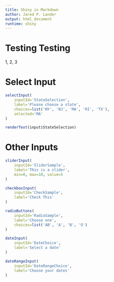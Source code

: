 ```yaml
---
title: Shiny in Markdown
author: Jared P. Lander
output: html_document
runtime: shiny
---
```


# Testing Testing

1, 2, 3

# Select Input

```r
selectInput(
    inputId='StateSelection',
    label='Please choose a state',
    choices=list('NY', 'NJ', 'MA', 'RI', 'TX'),
    selected='MA'
)
```

```r
renderText(input$StateSelection)
```

# Other Inputs

```r
sliderInput(
    inputId='SliderSample',
    label='This is a slider',
    min=0, max=10, value=5
)

checkboxInput(
    inputId='CheckSample',
    label='Check This'
)

radioButtons(
    inputId='RadioSample',
    label='Choose one',
    choices=list('AB', 'A', 'B', 'O')
)

dateInput(
    inputId='DateChoice',
    label='Select a date'
)

dateRangeInput(
    inputId='DateRangeChoice',
    label='Choose your dates'
)
```

